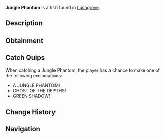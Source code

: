 {{FishInfobox
|image          = Jungle Phantom.png
|rarity         = Mythical
|sea            = Second Sea
|location       = [[Lushgrove]]
|sublocation    = 
|sources        = Fishing Rod
|radar_location = 
|prog_speed     = -70
|xp             = 1200
|weather        = Rain
|time           = Night
|season         = Summer
|bait           = Lushrooms
|base_weight    = 160
|base_value     = 2400
|weight_range   = 100
|base_chance    = 11
|base_resil     = 20
}}
'''Jungle Phantom''' is a {{Rarity|Mythical}} fish found in [[Lushgrove]].

== Description ==
{{Description|A green fish with light green fins and dark green accents, fading into the jungle depths like a specter.|Bestiary Entry}}

== Obtainment ==
{{Description|It slips away when the warm rains drench the dark.|Bestiary Hint}}
{{Fish Availability|
Lushgrove
|top_rods      = 
Great Rod of Oscar\52475.94\132217.64;
Astralhook Rod\48921.34\133058.57;
Free Spirit Rod\47434.95\152562.87;
Krampus's Rod\45645.18\67375.81;
Azure Of Lagoon\44693.25\143213.04;
Magma Rod\44446\81727.2;
Frostfire Rod\30715.28\66108.92;
Firefly Rod\38939.76\152057.39;
Wildflower Rod\36854.32\138426.59;
Adventurer's Rod\32132.1\136532.89;
Lucky Rod\22155.77\88945.4;
Duncan's Rod\20887.77\90185.67;
Blazebringer Rod\38386.73\118349.9;
Verdant Shear Rod\35365.85\111291.36;
Trident Rod\28998.2\91841.16;
Steady Rod\27424.36\66849.64;
Seraphic Rod\24517.23\77152.28;
Ethereal Prism Rod\24413.39\75981.18;
Challenger's Rod\23713.34\76812.05;
No-Life Rod\23394.54\76064.76;
Rod Of The Forgotten Fang\22349.66\70578.46;
Rod Of The Exalted One\22064.4\68485.07;
Rod Of The Depths\21225.79\67750.65;
Depthseeker Rod\20771.4\69405.86;
Volcanic Rod\20355.24\66947.25;
Avalanche Rod\20250.14\67773.59;
Zeus Rod\20073.61\66020.98
|recommended   = Astralhook Rod
}}

== Catch Quips ==
When catching a Jungle Phantom, the player has a chance to make one of the following exclamations:
* A JUNGLE PHANTOM!
* GHOST OF THE DEPTHS!
* GREEN SHADOW!

== Change History ==
{{Change History|{{subst:Current Version}}}}

== Navigation ==
{{Fish Navbox|Lushgrove}}